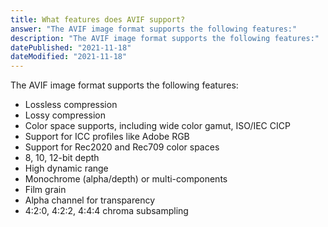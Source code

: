 ```yaml
---
title: What features does AVIF support?
answer: "The AVIF image format supports the following features:"
description: "The AVIF image format supports the following features:"
datePublished: "2021-11-18"
dateModified: "2021-11-18"
---
```


The AVIF image format supports the following features:

- Lossless compression
- Lossy compression
- Color space supports, including wide color gamut, ISO/IEC CICP
- Support for ICC profiles like Adobe RGB
- Support for Rec2020 and Rec709 color spaces
- 8, 10, 12-bit depth
- High dynamic range
- Monochrome (alpha/depth) or multi-components
- Film grain
- Alpha channel for transparency
- 4:2:0, 4:2:2, 4:4:4 chroma subsampling
